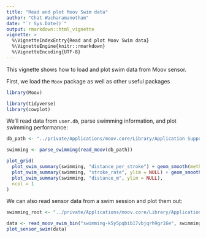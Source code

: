 ```yaml
---
title: "Read and plot Moov Swim data"
author: "Chat Wacharamanotham"
date: "`r Sys.Date()`"
output: rmarkdown::html_vignette
vignette: >
  %\VignetteIndexEntry{Read and plot Moov Swim data}
  %\VignetteEngine{knitr::rmarkdown}
  %\VignetteEncoding{UTF-8}
---
```

This vignette shows how to load and plot swim data from Moov sensor.

First, we load the `Moov` package as well as other useful packages

```r
library(Moov)

library(tidyverse)
library(cowplot)
```

We'll read data from `user.db`, parse swimming information, and plot swimming performance:

```r
db_path <- "../private/Applications/moov.core/Library/Application Support/user_data/6234565289443328/user.db"

swimming <- parse_swimming(read_moov(db_path))

plot_grid(
  plot_swim_summary(swimming, "distance_per_stroke") + geom_smooth(method = "loess"),
  plot_swim_summary(swimming, "stroke_rate", ylim = NULL) + geom_smooth(method = "loess"),
  plot_swim_summary(swimming, "distance_m", ylim = NULL),
  ncol = 1
)

```

We can also read sensor data from a swim session and plot them out:

```r
swimming_root <- "../private/Applications/moov.core/Library/Application Support/user_data/6234565289443328/swimming/"

data <- read_moov_swim_bin("swimming-k5y5pqbib17vbjqrh9gr16e", swimming_root)
plot_sensor_swim(data)
```


